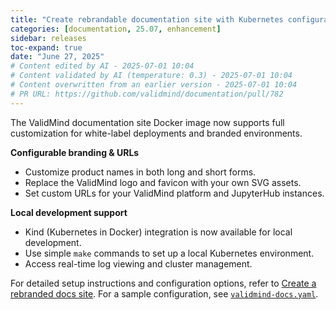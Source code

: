 ```yaml
---
title: "Create rebrandable documentation site with Kubernetes configuration (#782)"
categories: [documentation, 25.07, enhancement]
sidebar: releases
toc-expand: true
date: "June 27, 2025"
# Content edited by AI - 2025-07-01 10:04
# Content validated by AI (temperature: 0.3) - 2025-07-01 10:04
# Content overwritten from an earlier version - 2025-07-01 10:04
# PR URL: https://github.com/validmind/documentation/pull/782
---
```


The ValidMind documentation site Docker image now supports full customization for white-label deployments and branded environments.

**Configurable branding & URLs**

- Customize product names in both long and short forms.
- Replace the ValidMind logo and favicon with your own SVG assets.
- Set custom URLs for your ValidMind platform and JupyterHub instances.

**Local development support**

- Kind (Kubernetes in Docker) integration is now available for local development.
- Use simple `make` commands to set up a local Kubernetes environment.
- Access real-time log viewing and cluster management.

For detailed setup instructions and configuration options, refer to [Create a rebranded docs site](https://github.com/validmind/documentation?tab=readme-ov-file#create-a-rebranded-docs-site). For a sample configuration, see [`validmind-docs.yaml`](https://github.com/validmind/documentation/blob/main/site/custom-validmind-docs.yaml).
